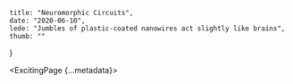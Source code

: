     title: "Neuromorphic Circuits",
    date: "2020-06-10",
    lede: "Jumbles of plastic-coated nanowires act slightly like brains",
    thumb: ""
}



<ExcitingPage {...metadata}>
</ExcitingPage>